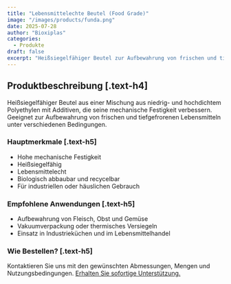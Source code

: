 ```yaml
---
title: "Lebensmittelechte Beutel (Food Grade)"
image: "/images/products/funda.png"
date: 2025-07-28
author: "Bioxiplas"
categories:
  - Produkte
draft: false
excerpt: "Heißsiegelfähiger Beutel zur Aufbewahrung von frischen und tiefgefrorenen Lebensmitteln. Hohe Festigkeit und biologische Abbaubarkeit."
---
```


## Produktbeschreibung [.text-h4]

Heißsiegelfähiger Beutel aus einer Mischung aus niedrig- und hochdichtem Polyethylen mit Additiven, die seine mechanische Festigkeit verbessern. Geeignet zur Aufbewahrung von frischen und tiefgefrorenen Lebensmitteln unter verschiedenen Bedingungen.

### Hauptmerkmale [.text-h5]

- Hohe mechanische Festigkeit
- Heißsiegelfähig
- Lebensmittelecht
- Biologisch abbaubar und recycelbar
- Für industriellen oder häuslichen Gebrauch

### Empfohlene Anwendungen [.text-h5]

- Aufbewahrung von Fleisch, Obst und Gemüse
- Vakuumverpackung oder thermisches Versiegeln
- Einsatz in Industrieküchen und im Lebensmittelhandel

### Wie Bestellen? [.text-h5]

Kontaktieren Sie uns mit den gewünschten Abmessungen, Mengen und Nutzungsbedingungen. <u>Erhalten Sie sofortige Unterstützung.</u>
